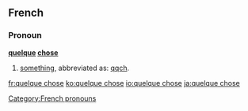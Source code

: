 ==French==

===Pronoun===
'''[[quelque]] [[chose]]'''

# [[something]], abbreviated as: [[qqch]].

[[Category:French pronouns]]

[[fr:quelque chose]]
[[ko:quelque chose]]
[[io:quelque chose]]
[[ja:quelque chose]]